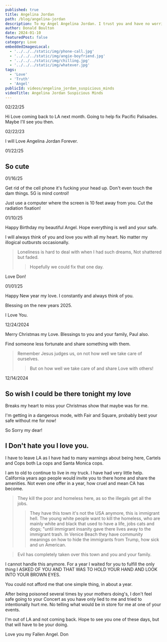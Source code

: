 ```yaml
---
published: true
title: Angelina Jordan
path: /blog/angelina-jordan
description: To my Angel Angelina Jordan. I trust you and have no worries.
author: Donald Boulton
date: 2024-01-10
featuredPost: false
category: Love
embeddedImagesLocal:
  - '../../../static/img/phone-call.jpg'
  - '../../../static/img/angie-boyfriend.jpg'
  - '../../../static/img/chilling.jpg'
  - '../../../static/img/whatever.jpg'
tags:
  - 'Love'
  - 'Truth'
  - 'Angel'
publicId: videos/angelina_jordan_suspicious_minds
videoTitle: Angelina Jordan Suspicious Minds
---
```



02/22/25

Hi Love coming back to LA next month. Going to help fix Pacific Palisades. Maybe I'll see you then.

02/22/23

I will Love Angelina Jordan Forever.

01/22/25

## So cute

<TicTok ticTocId="@angelinajordana/video/7390468414650764586" />

01/16/25

Get rid of the cell phone it's fucking your head up. Don't even touch the dam things. 5G is mind control!

Just use a computer where the screen is 10 feet away from you. Cut the radiation fixation!

01/10/25

Happy Birthday my beautiful Angel. Hope everything is well and your safe.

I will always think of you and love you with all my heart. No matter my illogical outbursts occasionally.

> Loneliness is hard to deal with when I had such dreams, Not shattered but faded. 
>
> > Hopefully we could fix that one day.

Love Don!

01/01/25

Happy New year my love. I constantly and always think of you.

Blessing on the new years 2025.

I Love You.

12/24/2024

Merry Christmas my Love. Blessings to you and your family, Paul also.

Find someone less fortunate and share something with them. 

> Remember Jesus judges us, on not how well we take care of ourselves.
>
> > But on how well we take care of and share Love with others!

12/14/2024

## So wish I could be there tonight my love

Breaks my heart to miss your Christmas show that maybe was for me.

I'm getting in a dangerous mode, with Fair and Square, probably best your safe without me for now!

So Sorry my dear!

## I Don't hate you I love you.

I have to leave LA as I have had to many warnings about being here, Cartels and Cops both La cops and Santa Monica cops.

I am to old to continue to live in my truck. I have had very little help. California years ago people would invite you to there home and share the amenities. Not even one offer in a year, how cruel and mean CA has become. 

> They kill the poor and homeless here, as so the illegals get all the jobs. 
>
> > They have this town it's not the USA anymore, this is immigrant hell. The young white people want to kill the homeless, who are mainly white and black that used to have a life, jobs cats and dogs; "until immigrant insanity gave there lives away to the immigrant trash. In Venice Beach they have community meanings on how to hide the immigrants from Trump, how sick and un American. 

> Evil has completely taken over this town and you and your family.

I cannot handle this anymore. For a year I waited for you to fulfill the only thing I ASKED OF YOU AND THAT WAS TO HOLD YOUR HAND AND LOOK INTO YOUR BROWN EYES.

You could not afford me that one simple thing, in about a year. 

After being poisoned several times by your mothers doing's, I don't feel safe going to your Concert as you have only lied to me and tried to intentionally hurt me. No telling what would be in store for me at one of your events.

I'm out of LA and not coming back. Hope to see you one of these days, but that will have to be your doing.

Love you my Fallen Angel. Don